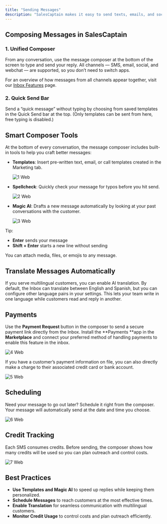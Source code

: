 ```yaml
---
title: "Sending Messages"
description: "SalesCaptain makes it easy to send texts, emails, and social messages from one place. With built-in tools like templates, scheduling, translation, and secure payment requests, your team can respond faster and keep every interaction on-brand."
---
```


## **Composing Messages in SalesCaptain**

### **1. Unified Composer**

From any conversation, use the message composer at the bottom of the screen to type and send your reply. All channels — SMS, email, social, and webchat — are supported, so you don’t need to switch apps.

For an overview of how messages from all channels appear together, visit our <u>Inbox Features</u> page.

### **2. Quick Send Bar**

Send a “quick message” without typing by choosing from saved templates in the Quick Send bar at the top. (Only templates can be sent from here, free typing is disabled.)

## **Smart Composer Tools**

At the bottom of every conversation, the message composer includes built-in tools to help you craft better messages:

- **Templates**: Insert pre-written text, email, or call templates created in the Marketing tab.

  ![1 Web](/images/1.webp)
- **Spellcheck**: Quickly check your message for typos before you hit send.

  ![2 Web](/images/2.webp)
- **Magic AI**: Drafts a new message automatically by looking at your past conversations with the customer.

  ![3 Web](/images/3.webp)

<Tip>
  Tip:

  - **Enter** sends your message
  - **Shift + Enter** starts a new line without sending
</Tip>

You can attach media, files, or emojis to any message. 

## **Translate Messages Automatically**

If you serve multilingual customers, you can enable AI translation. By default, the Inbox can translate between English and Spanish, but you can configure other language pairs in your settings. This lets your team write in one language while customers read and reply in another.

## **Payments**

Use the **Payment Request** button in the composer to send a secure payment link directly from the Inbox. Install the **Payments **app in the **Marketplace** and connect your preferred method of handling payments to enable this feature in the inbox. 

![4 Web](/images/4.webp)

If you have a customer’s payment information on file, you can also directly make a charge to their associated credit card or bank account.

![5 Web](/images/5.webp)

## **Scheduling**

Need your message to go out later? Schedule it right from the composer. Your message will automatically send at the date and time you choose.

![6 Web](/images/6.webp)

## **Credit Tracking**

Each SMS consumes credits. Before sending, the composer shows how many credits will be used so you can plan outreach and control costs.

![7 Web](/images/7.webp)

## **Best Practices**

- **Use Templates and Magic AI** to speed up replies while keeping them personalized.
- **Schedule Messages** to reach customers at the most effective times.
- **Enable Translation** for seamless communication with multilingual customers.
- **Monitor Credit Usage** to control costs and plan outreach efficiently.